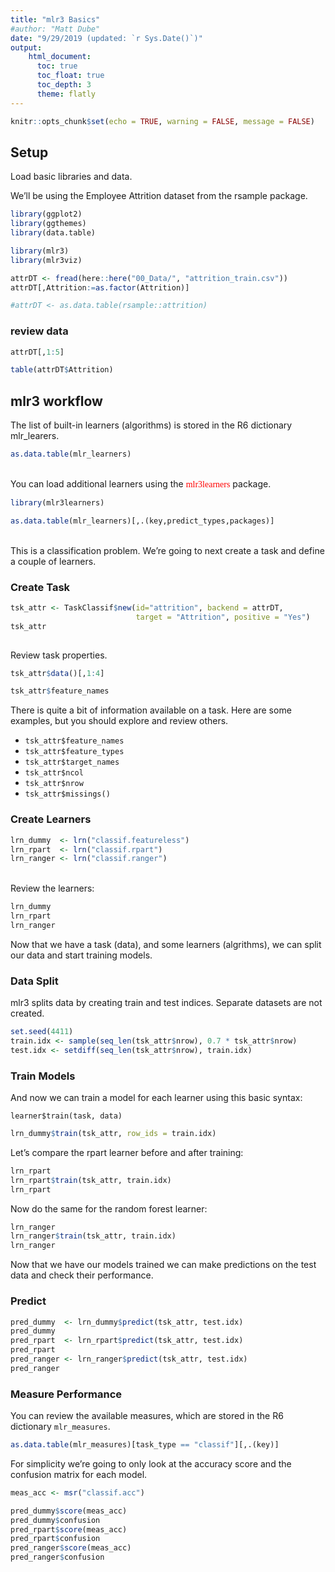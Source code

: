 ```yaml
---
title: "mlr3 Basics"
#author: "Matt Dube"
date: "9/29/2019 (updated: `r Sys.Date()`)"
output: 
    html_document:
      toc: true
      toc_float: true
      toc_depth: 3
      theme: flatly
---
```


```r
knitr::opts_chunk$set(echo = TRUE, warning = FALSE, message = FALSE)
```

## Setup

Load basic libraries and data. 

We'll be using the Employee Attrition dataset from the rsample package.

```r
library(ggplot2)
library(ggthemes)
library(data.table)

library(mlr3)
library(mlr3viz)

attrDT <- fread(here::here("00_Data/", "attrition_train.csv"))
attrDT[,Attrition:=as.factor(Attrition)]

#attrDT <- as.data.table(rsample::attrition)
```

### review data

```r
attrDT[,1:5]

table(attrDT$Attrition)

```

## mlr3 workflow
The list of built-in learners (algorithms) is stored in the R6 dictionary mlr_learers.

```r
as.data.table(mlr_learners)
```

<br>
You can load additional learners using the <font face=bold color="red">mlr3learners</font> package.

```r
library(mlr3learners)

as.data.table(mlr_learners)[,.(key,predict_types,packages)]

```

<br>
This is a classification problem. We're going to next create a task and define a couple of learners.

### Create Task

```r

tsk_attr <- TaskClassif$new(id="attrition", backend = attrDT, 
                            target = "Attrition", positive = "Yes")
tsk_attr
    
```

Review task properties.

```r
tsk_attr$data()[,1:4]

tsk_attr$feature_names
```

There is quite a bit of information available on a task. Here are some examples, but you should explore and review others.

- `tsk_attr$feature_names`
- `tsk_attr$feature_types`
- `tsk_attr$target_names`
- `tsk_attr$ncol`
- `tsk_attr$nrow`
- `tsk_attr$missings()`

### Create Learners

```r
lrn_dummy  <- lrn("classif.featureless")
lrn_rpart  <- lrn("classif.rpart")
lrn_ranger <- lrn("classif.ranger")

```

<br>
Review the learners:
<br>
```r
lrn_dummy
lrn_rpart
lrn_ranger
```

Now that we have a task (data), and some learners (algrithms), we can split our data and start training models.

### Data Split
mlr3 splits data by creating train and test indices. Separate datasets are not created.

```r
set.seed(4411)
train.idx <- sample(seq_len(tsk_attr$nrow), 0.7 * tsk_attr$nrow)
test.idx <- setdiff(seq_len(tsk_attr$nrow), train.idx)

```

### Train Models
And now we can train a model for each learner using this basic syntax:

`learner$train(task, data)`
<br>
```r
lrn_dummy$train(tsk_attr, row_ids = train.idx)

```

Let's compare the rpart learner before and after training:

```r
lrn_rpart
lrn_rpart$train(tsk_attr, train.idx)
lrn_rpart

```

Now do the same for the random forest learner:
```r
lrn_ranger
lrn_ranger$train(tsk_attr, train.idx)
lrn_ranger

```

Now that we have our models trained we can make predictions on the test data and check their performance.

### Predict
```r
pred_dummy  <- lrn_dummy$predict(tsk_attr, test.idx)
pred_dummy
pred_rpart  <- lrn_rpart$predict(tsk_attr, test.idx)
pred_rpart
pred_ranger <- lrn_ranger$predict(tsk_attr, test.idx)
pred_ranger

```

### Measure Performance
You can review the available measures, which are stored in the R6 dictionary `mlr_measures`.
```r
as.data.table(mlr_measures)[task_type == "classif"][,.(key)]
```

For simplicity we're going to only look at the accuracy score and the confusion matrix for each model.

```r
meas_acc <- msr("classif.acc")

pred_dummy$score(meas_acc)
pred_dummy$confusion
pred_rpart$score(meas_acc)
pred_rpart$confusion
pred_ranger$score(meas_acc)
pred_ranger$confusion
```

